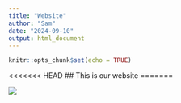 ```yaml
---
title: "Website"
author: "Sam"
date: "2024-09-10"
output: html_document
---
```


```r
knitr::opts_chunk$set(echo = TRUE)
```

<<<<<<< HEAD
## This is our website
=======

![](https://cdn.mos.cms.futurecdn.net/wEwnGwKBhcSpTb2NjA9DJ8.jpg)
